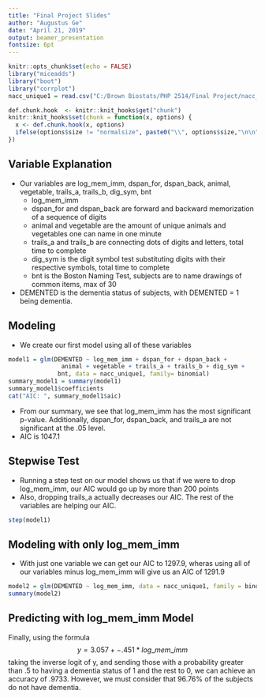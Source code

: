 ---
title: "Final Project Slides"
author: "Augustus Ge"
date: "April 21, 2019"
output: beamer_presentation
fontsize: 6pt
---

```{r setup, include=FALSE}
knitr::opts_chunk$set(echo = FALSE)
library("miceadds")
library("boot")
library("corrplot")
nacc_unique1 = read.csv("C:/Brown Biostats/PHP 2514/Final Project/nacc_unique1.csv")

```

```{r, echo = FALSE}
def.chunk.hook  <- knitr::knit_hooks$get("chunk")
knitr::knit_hooks$set(chunk = function(x, options) {
  x <- def.chunk.hook(x, options)
  ifelse(options$size != "normalsize", paste0("\\", options$size,"\n\n", x, "\n\n \\normalsize"), x)
})
```

## Variable Explanation 

- Our variables are log_mem_imm, dspan_for, dspan_back, animal, vegetable, trails_a, trails_b, dig_sym, bnt
  - log_mem_imm
  - dspan_for and dspan_back are forward and backward memorization of a sequence of digits
  - animal and vegetable are the amount of unique animals and vegetables one can name in one minute
  - trails_a and trails_b are connecting dots of digits and letters, total time to complete
  - dig_sym is the digit symbol test substituting digits with their respective symbols, total time to complete
  - bnt is the Boston Naming Test, subjects are to name drawings of common items, max of 30
- DEMENTED is the dementia status of subjects, with DEMENTED = 1 being dementia.
  
## Modeling

- We create our first model using all of these variables 

```{r, echo = TRUE, size = "tiny"}
model1 = glm(DEMENTED ~ log_mem_imm + dspan_for + dspan_back + 
               animal + vegetable + trails_a + trails_b + dig_sym +
              bnt, data = nacc_unique1, family= binomial)
summary_model1 = summary(model1)
summary_model1$coefficients
cat("AIC: ", summary_model1$aic)

```

- From our summary, we see that log_mem_imm has the most significant p-value. Additionally, dspan_for, dspan_back, and trails_a are not significant at the .05 level.
- AIC is 1047.1

## Stepwise Test

- Running a step test on our model shows us that if we were to drop log_mem_imm, our AIC would go up by more than 200 points
- Also, dropping trails_a actually decreases our AIC. The rest of the variables are helping our AIC.

```{r, echo = TRUE, size = "tiny"}
step(model1)
```


## Modeling with only log_mem_imm

- With just one variable we can get our AIC to 1297.9, wheras using all of our variables minus log_mem_imm will give us an AIC of 1291.9

```{r, echo = TRUE, size = "tiny"}
model2 = glm(DEMENTED ~ log_mem_imm, data = nacc_unique1, family = binomial)
summary(model2)

```

## Predicting with log_mem_imm Model

Finally, using the formula $$ y = 3.057 + -.451 * log\_mem\_imm $$ taking the inverse logit of y, and sending those with a probability greater than .5 to having a dementia status of 1 and the rest to 0, we can achieve an accuracy of .9733. However, we must consider that 96.76% of the subjects do not have dementia.
